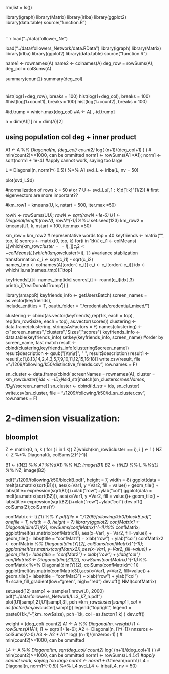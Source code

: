 

rm(list = ls())

library(igraph)
library(Matrix)
library(irlba)
library(ggplot2)
library(data.table)
source("function.R")



######
```r
load("../data/follower_Ne")


load("../data/followers_Network/data.RData")
library(igraph)
library(Matrix)
library(irlba)
library(ggplot2)
library(data.table)
source("function.R")

name1 <- rownames(A)
name2 <- colnames(A)
deg_row = rowSums(A); deg_col = colSums(A)

summary(count2)
summary(deg_col)

#
hist(log(1+deg_row), breaks = 100)
hist(log(1+deg_col), breaks = 100)
#hist(log(1+count1), breaks = 100)
hist(log(1+count2), breaks = 100)

#id.trump = which.max(deg_col)
#A <- A[ ,-id.trump]

n = dim(A)[1]
m = dim(A)[2]


## using population col deg + inner product
A1 <- A %*% Diagonal(m, (deg_col/ count2) * log( (n+1)/(deg_col+1) )  ) # min(count2)>=1000, can be ommitted
norm1 <- rowSums(A1 *A1);     norm1 <- sqrt(norm1 + 1e-4)                          #apply cannot work, saying too large

L =  Diagonal(n, norm1^(-0.5)) %*% A1
svd_L <- irlba(L, nv = 50)





plot(svd_L$d)


#normalization of rows
k = 50 # or 7
U <- svd_L$u[,1:k] %*%Diagonal(k, svd_L$d[1:k]^(1/2))      # first eigenvectors are more important??

#km_row1 = kmeans(U, k, nstart = 500, iter.max =50)

rowN <- rowSums(U*U); rowN <- sqrt(rowN +1e-6)
U1 <- Diagonal(length(rowN), rowN^(-1))%*%U
set.seed(123)
km_row2 = kmeans(U1, k, nstart = 100, iter.max =50)



km_row = km_row2
# representative words
top = 40
keyfriends <- matrix("", top, k)
scores <- matrix(0, top, k)
for(i in 1:k){
  c_i1 <- colMeans( L[which(km_row$cluster==i), ] )
  c_i2 <- colMeans( L[which(km_row$cluster!=i), ] )
  #variance stablization transformation
  c_i <- sqrt(c_i1) - sqrt(c_i2)   
  names_tmp <- colnames(A)[order(-c_i)]
  c_i <- c_i[order(-c_i)]
  idx <- which(!is.na(names_tmp))[1:top]  
  
  keyfriends[,i]<- names_tmp[idx] 
  scores[,i] <- round(c_i[idx],3)
  print(c_i['realDonaldTrump'])
}



library(smappR)
keyfriends_info <- getUsersBatch( 
  screen_names = as.vector(keyfriends),                                
  include_entities = T, 
  oauth_folder = "./credentials/credential_mixed/")


clustering <- cbind(as.vector(keyfriends),rep(1:k, each = top),
                    rep(km_row$size, each = top),  as.vector(scores))
clustering <- data.frame(clustering, stringsAsFactors = F)
names(clustering) <- c("screen_names","clusters","Sizes","scores")
keyfriends_info <- data.table(keyfriends_info)
setkey(keyfriends_info, screen_name)  #order by screen_name, fast match
result <- cbind(clustering,keyfriends_info[clustering$screen_name])
result$description <- gsub("[\t\n\r]", " ", result$description)
result1 <- result[,c(1,8,13,14,2,4,3,5,7,9,10,11,12,15,16:18)]
write.csv(result, file ="./1209/following/k50/distinctive_friends.csv", row.names = F)


sn_cluster <- data.frame(cbind( screenNames = rownames(A), cluster = km_row$cluster))
ids <- ID_SNs$id_str[match(sn_cluster$screenNames,ID_SNs$screen_name)]
sn_cluster <- cbind(id_str = ids, sn_cluster)
write.csv(sn_cluster, file = "./1209/following/k50/id_sn_cluster.csv", row.names = F)

#  2-dimension visualization:
## bloomplot 
Z <- matrix(0, n, k )
for ( i in 1:k){
  Z[which(km_row$cluster == i), i ] <- 1
}
NZ <- Z %*% Diagonal(k, colSums(Z)^(-1))

B1 <- t(NZ) %*% A1 %*%t(A1) %*% NZ; image(B1)
B2 <- t(NZ) %*% L %*%t(L) %*% NZ; image(B2)


pdf("./1209/following/k50/blockB.pdf", height = 7, width = 8)
ggplot(data = melt(as.matrix(sqrt(B1))), aes(x=Var1, y =Var2, fill = value))+
  geom_tile() + labs(title= expression(sqrt(B1)))+xlab("row")+ylab("col") 
ggplot(data = melt(as.matrix(sqrt(B2))), aes(x=Var1, y =Var2, fill = value))+
  geom_tile() + labs(title= expression(sqrt(B2)))+xlab("row")+ylab("col") 
dev.off()
colSums(Z);colSums(Y)


confMatrix <- t(Z1) %*% Y
pdf(file = "./1209/following/k50/blockB.pdf", onefile = T, width = 8, height = 7)
library(ggplot2)
confMatrix1 <- Diagonal(dim(Z1)[2], rowSums(confMatrix)^(-1))%*% confMatrix;
ggplot(melt(as.matrix(confMatrix1)), aes(x=Var1, y= Var2, fill=value)) + 
  geom_tile()+ labs(title = "confMat1") + xlab("row") + ylab("col")
confMatrix2 <- confMatrix %*% Diagonal(dim(Y)[2], colSums(confMatrix)^(-1));
ggplot(melt(as.matrix(confMatrix2)),aes(x=Var1, y=Var2, fill=value)) + 
  geom_tile()+ labs(title = "confMat2") + xlab("row") + ylab("col")
confMatrix3 <- Diagonal(dim(Z1)[2], rowSums(confMatrix)^(-1))%*% confMatrix %*% Diagonal(dim(Y)[2], colSums(confMatrix)^(-1))
ggplot(melt(as.matrix(confMatrix3)),aes(x=Var1, y=Var2, fill=value)) + 
  geom_tile()+ labs(title = "confMat3") + xlab("row") + ylab("col") #+scale_fill_gradient(low="green", high="red")
dev.off()
NMI(confMatrix)








set.seed(12)
samp1 <- sample(1:nrow(U), 2000)
pdf("../data/followers_Network/LL3_k7_n.pdf")
plot(U1[samp1,2],U1[samp1,3], pch =km_row$cluster[samp1],  col = as.factor(km_row$cluster[samp1]))
legend("topright", legend = paste0(1:k,"-",km_row$size), pch=1:k, col =as.factor(1:k) )
dev.off()




weight = (deg_col/ count2)
A1 <- A %*% Diagonal(m, weight)
l1 <- rowSums(A1*A1); l1 <- sqrt(l1+1e-6); A2 <- Diagonal(n, l1^(-1))
nnzeros <- colSums(A>0)
A3 <- A2 * A1 * log( (n+1)/(nnzeros+1) )   # min(count2)>=1000, can be ommitted


L4 <- A %*% Diagonal(m, sqrt(deg_col/ count2) * log( (n+1)/(deg_col+1) )  ) # min(count2)>=1000, can be ommitted
norm1 <- rowSums(L4 *L4)                               #apply cannot work, saying too large
norm1 <- norm1 + 0.1*mean(norm1) 
L4 =  Diagonal(n, norm1^(-0.5)) %*% L4
svd_L4 <- irlba(L4, nv = 50)






